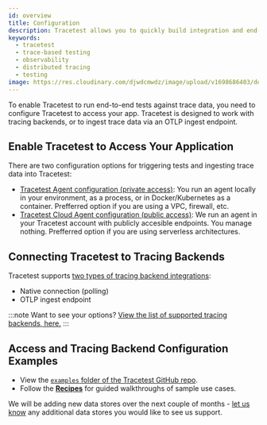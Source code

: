 ```yaml
---
id: overview
title: Configuration
description: Tracetest allows you to quickly build integration and end-to-end tests, powered by your OpenTelemetry traces. Learn how to configure Tracetest.
keywords:
  - tracetest
  - trace-based testing
  - observability
  - distributed tracing
  - testing
image: https://res.cloudinary.com/djwdcmwdz/image/upload/v1698686403/docs/Blog_Thumbnail_14_rsvkmo.jpg
---
```


To enable Tracetest to run end-to-end tests against trace data, you need to configure Tracetest to access your app. Tracetest is designed to work with tracing backends, or to ingest trace data via an OTLP ingest endpoint.

## Enable Tracetest to Access Your Application

There are two configuration options for triggering tests and ingesting trace data into Tracetest:

- [Tracetest Agent configuration (private access)](/configuration/agent): You run an agent locally in your environment, as a process, or in Docker/Kubernetes as a container. Prefferred option if you are using a VPC, firewall, etc.
- [Tracetest Cloud Agent configuration (public access)](/configuration/cloud-agent): We run an agent in your Tracetest account with publicly accesible endpoints. You manage nothing. Prefferred option if you are using serverless architectures.

## Connecting Tracetest to Tracing Backends

Tracetest supports [two types of tracing backend integrations](/configuration/connecting-to-data-stores/overview):

- Native connection (polling)
- OTLP ingest endpoint

:::note Want to see your options?
[View the list of supported tracing backends, here.](/configuration/connecting-to-data-stores/overview#otlp-ingest-endpoint)
:::

## Access and Tracing Backend Configuration Examples

- View the [`examples` folder of the Tracetest GitHub repo](https://github.com/kubeshop/tracetest/tree/main/examples).
- Follow the [**Recipes**](/examples-tutorials/recipes) for guided walkthroughs of sample use cases.

We will be adding new data stores over the next couple of months - [let us know](https://github.com/kubeshop/tracetest/issues/new/choose) any additional data stores you would like to see us support.
